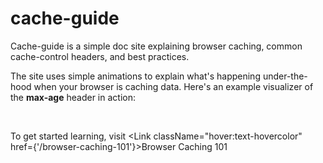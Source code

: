 
# cache-guide
Cache-guide is a simple doc site explaining browser caching, common cache-control headers, and best practices. 

The site uses simple animations to explain what's happening under-the-hood when your browser is caching data. Here's an example visualizer of the **max-age** header in action:

<VisualizerContainer />
<br/>

To get started learning, visit <Link className="hover:text-hovercolor" href={'/browser-caching-101'}>Browser Caching 101</Link>